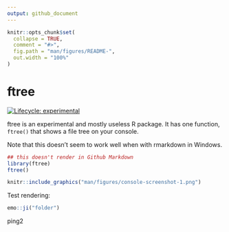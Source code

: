 ```yaml
---
output: github_document
---
```


<!-- README.md is generated from README.Rmd. Please edit that file -->

```r
knitr::opts_chunk$set(
  collapse = TRUE,
  comment = "#>",
  fig.path = "man/figures/README-",
  out.width = "100%"
)
```

# ftree

<!-- badges: start -->
[![Lifecycle: experimental](https://img.shields.io/badge/lifecycle-experimental-orange.svg)](https://lifecycle.r-lib.org/articles/stages.html#experimental)
<!-- badges: end -->

ftree is an experimental and mostly useless R package. It has one function, `ftree()` that shows a file tree on your console.

Note that this doesn't seem to work well when with rmarkdown in Windows.

```r
## this doesn't render in Github Markdown
library(ftree)
ftree()
```


```r
knitr::include_graphics("man/figures/console-screenshot-1.png")
```

Test rendering:

```r
emo::ji("folder")
```

ping2
